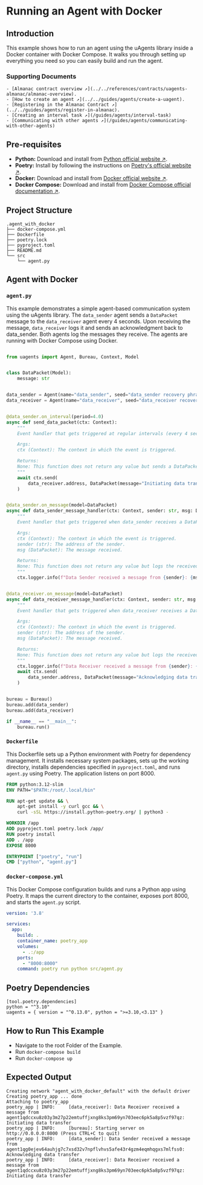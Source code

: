 
# Running an Agent with Docker

## Introduction


This example shows how to run an agent using the uAgents library inside a Docker container with Docker Compose. It walks you through setting up everything you need so you can easily build and run the agent.


### Supporting Documents
   
    - [Almanac contract overview ↗️](../../references/contracts/uagents-almanac/almanac-overview).
    - [How to create an agent ↗️](../../guides/agents/create-a-uagent).
    - [Registering in the Almanac Contract ↗️](../../guides/agents/register-in-almanac).
    - [Creating an interval task ↗️](/guides/agents/interval-task)
    - [Communicating with other agents ↗️](/guides/agents/communicating-with-other-agents)


## Pre-requisites

- **Python:** Download and install from [Python official website ↗️](https://www.python.org/downloads/).
- **Poetry:** Install by following the instructions on [Poetry's official website ↗️](https://python-poetry.org/docs/#installation).
- **Docker:** Download and install from [Docker official website ↗️](https://docs.docker.com/get-docker/).
- **Docker Compose:** Download and install from [Docker Compose official documentation ↗️](https://docs.docker.com/compose/).

## Project Structure

```
.agent_with_docker
├── docker-compose.yml
├── Dockerfile
├── poetry.lock
├── pyproject.toml
├── README.md
└── src
    └── agent.py
```

## Agent with Docker 

### `agent.py`

This example demonstrates a simple agent-based communication system using the uAgents library. The `data_sender` agent sends a `DataPacket` message to the `data_receiver` agent every 4 seconds. Upon receiving the message, `data_receiver` logs it and sends an acknowledgment back to data_sender. Both agents log the messages they receive. The agents are running with Docker Compose using Docker.


```py copy filename="agent.py"

from uagents import Agent, Bureau, Context, Model


class DataPacket(Model):
    message: str


data_sender = Agent(name="data_sender", seed="data_sender recovery phrase")
data_receiver = Agent(name="data_receiver", seed="data_receiver recovery phrase")


@data_sender.on_interval(period=4.0)
async def send_data_packet(ctx: Context):
    """
    Event handler that gets triggered at regular intervals (every 4 seconds).

    Args:
    ctx (Context): The context in which the event is triggered.

    Returns:
    None: This function does not return any value but sends a DataPacket message from data_sender to data_receiver at intervals of (every 4 seconds).
    """
    await ctx.send(
        data_receiver.address, DataPacket(message="Initiating data transfer")
    )


@data_sender.on_message(model=DataPacket)
async def data_sender_message_handler(ctx: Context, sender: str, msg: DataPacket):
    """
    Event handler that gets triggered when data_sender receives a DataPacket message.

    Args:
    ctx (Context): The context in which the event is triggered.
    sender (str): The address of the sender.
    msg (DataPacket): The message received.

    Returns:
    None: This function does not return any value but logs the received message.
    """
    ctx.logger.info(f"Data Sender received a message from {sender}: {msg.message}")


@data_receiver.on_message(model=DataPacket)
async def data_receiver_message_handler(ctx: Context, sender: str, msg: DataPacket):
    """
    Event handler that gets triggered when data_receiver receives a DataPacket message.

    Args:
    ctx (Context): The context in which the event is triggered.
    sender (str): The address of the sender.
    msg (DataPacket): The message received.

    Returns:
    None: This function does not return any value but logs the received message and sends an acknowledgment back to data_sender.
    """
    ctx.logger.info(f"Data Receiver received a message from {sender}: {msg.message}")
    await ctx.send(
        data_sender.address, DataPacket(message="Acknowledging data transfer")
    )


bureau = Bureau()
bureau.add(data_sender)
bureau.add(data_receiver)

if __name__ == "__main__":
    bureau.run()
```

### `Dockerfile`

This Dockerfile sets up a Python environment with Poetry for dependency management. It installs necessary system packages, sets up the working directory, installs dependencies specified in `pyproject.toml`, and runs `agent.py` using Poetry. The application listens on port 8000.

```Dockerfile copy filename="Dockerfile"
FROM python:3.12-slim
ENV PATH="$PATH:/root/.local/bin"

RUN apt-get update && \
    apt-get install -y curl gcc && \
    curl -sSL https://install.python-poetry.org/ | python3 -

WORKDIR /app
ADD pyproject.toml poetry.lock /app/
RUN poetry install
ADD . /app
EXPOSE 8000

ENTRYPOINT ["poetry", "run"]
CMD ["python", "agent.py"]
```

### `docker-compose.yml`
This Docker Compose configuration builds and runs a Python app using Poetry. It maps the current directory to the container, exposes port 8000, and starts the `agent.py` script.

```yml copy filename="docker-compose.yml"
version: '3.8'

services:
  app:
    build: .
    container_name: poetry_app
    volumes:
      - .:/app
    ports:
      - "8000:8000"
    command: poetry run python src/agent.py
```

## Poetry Dependencies

```
[tool.poetry.dependencies]
python = "^3.10"
uagents = { version = "^0.13.0", python = ">=3.10,<3.13" }
```

## How to Run This Example

- Navigate to the root Folder of the Example.
- Run `docker-compose build`
- Run `docker-compose up`

## Expected Output

```
Creating network "agent_with_docker_default" with the default driver
Creating poetry_app ... done
Attaching to poetry_app
poetry_app | INFO:     [data_receiver]: Data Receiver received a message from agent1qdccxu8z03y3m27p22emtuffjxng8ks3pm69yn703eec6pk5a8p5vzf97qz: Initiating data transfer
poetry_app | INFO:     [bureau]: Starting server on http://0.0.0.0:8000 (Press CTRL+C to quit)
poetry_app | INFO:     [data_sender]: Data Sender received a message from agent1qg0ejev64auhjg7c7xsd32v7npflvhvs5afe43r4gzm4eqmhqgxs7mlfss0: Acknowledging data transfer
poetry_app | INFO:     [data_receiver]: Data Receiver received a message from agent1qdccxu8z03y3m27p22emtuffjxng8ks3pm69yn703eec6pk5a8p5vzf97qz: Initiating data transfer
```
